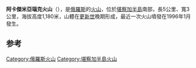 {{Infobox mountain
| name = Akademia Nauk
| photo = Akademia nauk.jpg
| photo_caption = The scenic lake-filled Akademia Nauk caldera, seen here from the north with [[Karymsky_(volcano)|Karymsky]] volcano in the foreground.
| elevation_m = 1180
| elevation_ref = <ref name=gvp>{{cite gvp|vn=300125|name=Akademia Nauk|accessdate=2010-03-05}}</ref>
| map = Russia Kamchatka Krai
| location = {{RUS}}[[堪察加半島|堪察加半島]]
| range = 东部山脉
| coordinates = {{coord|53|59|N|159|27|E|type:mountain_region:RU_scale:100000|format=dms|display=inline,title}}
| range_coordinates = 
| coordinates_ref = <ref name=gvp/>
| topo = 
| type = [[破火山口|破火山口]] / [[複式火山|複式火山]]
| age = 12
| last_eruption = January 1996<ref name=gvp/>
}}
'''阿卡傑米亞瑙克火山'''（{{lang-ru|Академия Наук}}），是[[俄羅斯|俄羅斯]]的[[火山|火山]]，位於[[堪察加半島|堪察加半島]]南部，長5公里、寬3公里，海拔高度1,180米，山體在[[更新世|更新世]]晚期形成，最近一次火山噴發在1996年1月發生。

==参考==
{{refs}}

{{Russia-geo-stub}}
[[Category:俄羅斯火山|Category:俄羅斯火山]]
[[Category:堪察加半島火山|Category:堪察加半島火山]]